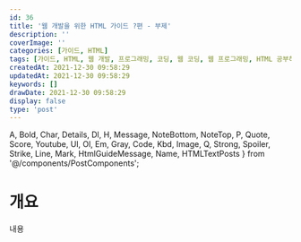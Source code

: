 ```yaml
---
id: 36
title: '웹 개발을 위한 HTML 가이드 ?편 - 부제'
description: ''
coverImage: ''
categories: [가이드, HTML]
tags: [가이드, HTML, 웹 개발, 프로그래밍, 코딩, 웹 코딩, 웹 프로그래밍, HTML 공부하기, HTML 초보]
createdAt: 2021-12-30 09:58:29
updatedAt: 2021-12-30 09:58:29
keywords: []
drawDate: 2021-12-30 09:58:29
display: false
type: 'post'
---
```


  A, Bold, Char, Details, Dl, H, Message, NoteBottom, NoteTop, P,
  Quote, Score, Youtube, Ul, Ol, Em, Gray, Code, Kbd, Image,
  Q, Strong, Spoiler, Strike, Line, Mark, HtmlGuideMessage, Name,
  HTMLTextPosts
} from '@/components/PostComponents';

<HtmlGuideMessage />

<HTMLTextPosts />

# 개요
내용
